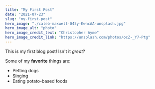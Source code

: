 ```yaml
---
title: "My First Post"
date: "2021-07-23"
slug: "my-first-post"
hero_image: "./caleb-maxwell-G45y-KwncAA-unsplash.jpg"
hero_image_alt: "photo"
hero_image_credit_text: "Christopher Ayme"
hero_image_credit_link: "https://unsplash.com/photos/ocZ-_Y7-Ptg"
---
```


This is my first blog post! Isn't it *great*?

Some of my **favorite** things are:

* Petting dogs
* Singing
* Eating potato-based foods